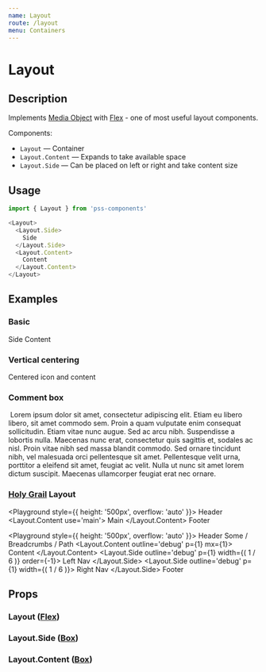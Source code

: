 ```yaml
---
name: Layout
route: /layout
menu: Containers
---
```



# Layout

## Description

Implements [Media Object](http://www.stubbornella.org/content/2010/06/25/the-media-object-saves-hundreds-of-lines-of-code) with [Flex](/flex) - one of most useful layout components.

Components:

- `Layout` — Container
- `Layout.Content` — Expands to take available space
- `Layout.Side` — Can be placed on left or right and take content size


## Usage

```js
import { Layout } from 'pss-components'
```

```js
<Layout>
  <Layout.Side>
    Side
  </Layout.Side>
  <Layout.Content>
    Content
  </Layout.Content>
</Layout>
```

## Examples

### Basic

<Playground>
  <Layout outline='debug' p={1}>
    <Layout.Side outline='debug' p={1} mr={1}>
      Side
    </Layout.Side>
    <Layout.Content outline='debug' p={1}>
      Content
    </Layout.Content>
  </Layout>
</Playground>

### Vertical centering

<Playground>
  <Layout alignItems='center'>
    <InfoIcon />
    <Layout.Content ml={1}>
      Centered icon and content
    </Layout.Content>
  </Layout>
</Playground>

### Comment box

<Playground>
  <Layout outline='1px solid' p={2}>
    <Layout.Side mr={2}>
      <Image src='http://placekitten.com/80' alt='' />
    </Layout.Side>
    <Layout.Content>
      Lorem ipsum dolor sit amet, consectetur adipiscing elit. Etiam eu libero libero, sit amet commodo sem. Proin a quam vulputate enim consequat sollicitudin. Etiam vitae nunc augue. Sed ac arcu nibh. Suspendisse a lobortis nulla. Maecenas nunc erat, consectetur quis sagittis et, sodales ac nisl. Proin vitae nibh sed massa blandit commodo. Sed ornare tincidunt nibh, vel malesuada orci pellentesque sit amet. Pellentesque velit urna, porttitor a eleifend sit amet, feugiat ac velit. Nulla ut nunc sit amet lorem dictum suscipit. Maecenas ullamcorper feugiat erat nec ornare.
    </Layout.Content>
  </Layout>
</Playground>


### [Holy Grail](https://en.wikipedia.org/wiki/Holy_grail_(web_design)) Layout

<Playground style={{ height: '500px', overflow: 'auto' }}>
  <Layout flexDirection='column' minHeight='100%'>
    <Box use='header'>
      Header
    </Box>
    <Layout.Content use='main'>
      Main
    </Layout.Content>
    <Box use='footer'>
      Footer
    </Box>
  </Layout>
</Playground>

<Playground style={{ height: '500px', overflow: 'auto' }}>
  <Layout flexDirection='column' minHeight='100%' outline='1px solid' p={1}>
    <Box outline='debug' p={1} mb={1}>
      Header
    </Box>
    <Box outline='debug' p={1} mb={1}>
      Some / Breadcrumbs / Path
    </Box>
    <Layout outline='debug' p={1} mb={1}>
      <Layout.Content outline='debug' p={1} mx={1}>
        Content
      </Layout.Content>
      <Layout.Side outline='debug' p={1} width={( 1 / 6 )} order={-1}>
        Left Nav
      </Layout.Side>
      <Layout.Side outline='debug' p={1} width={( 1 / 6 )}>
        Right Nav
      </Layout.Side>
    </Layout>
    <Box outline='debug' p={1}>
      Footer
    </Box>
  </Layout>
</Playground>


## Props

### Layout ([Flex](/flex))

<PropsTable of={Layout} />


### Layout.Side ([Box](/box))

<PropsTable of={Layout.Side} />


### Layout.Content ([Box](/box))

<PropsTable of={Layout.Content} />
